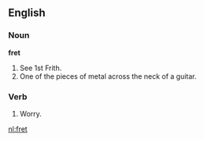 ==English==

===Noun===

'''fret'''

#See 1st Frith.
#One of the pieces of metal across the neck of a guitar.

===Verb===
#Worry.

[[nl:fret]]